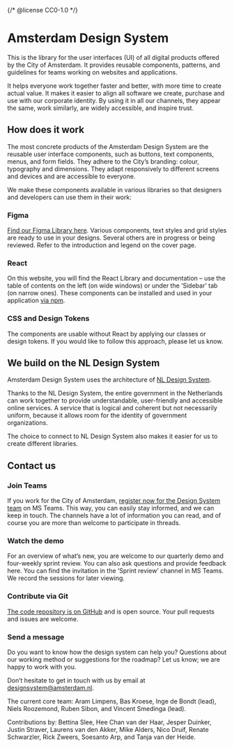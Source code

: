 {/* @license CC0-1.0 */}


<Meta title="Docs/Introduction" />

# Amsterdam Design System

This is the library for the user interfaces (UI) of all digital products offered by the City of Amsterdam.
It provides reusable components, patterns, and guidelines for teams working on websites and applications.

It helps everyone work together faster and better, with more time to create actual value.
It makes it easier to align all software we create, purchase and use with our corporate identity.
By using it in all our channels, they appear the same, work similarly, are widely accessible, and inspire trust.

## How does it work

The most concrete products of the Amsterdam Design System are the reusable user interface components, such as buttons, text components, menus, and form fields.
They adhere to the City’s branding: colour, typography and dimensions.
They adapt responsively to different screens and devices and are accessible to everyone.

We make these components available in various libraries so that designers and developers can use them in their work:

### Figma

[Find our Figma Library here](https://www.figma.com/community/file/1530535540611888495/amsterdam-design-system-community-edition).
Various components, text styles and grid styles are ready to use in your designs.
Several others are in progress or being reviewed.
Refer to the introduction and legend on the cover page.

### React

On this website, you will find the React Library and documentation – use the table of contents on the left (on wide windows) or under the ‘Sidebar’ tab (on narrow ones).
These components can be installed and used in your application [via npm](https://www.npmjs.com/search?q=%40amsterdam%2Fdesign-system).

### CSS and Design Tokens

The components are usable without React by applying our classes or design tokens.
If you would like to follow this approach, please let us know.

## We build on the NL Design System

Amsterdam Design System uses the architecture of [NL Design System](https://nldesignsystem.nl/).

Thanks to the NL Design System, the entire government in the Netherlands can work together to provide understandable, user-friendly and accessible online services.
A service that is logical and coherent but not necessarily uniform, because it allows room for the identity of government organizations.

The choice to connect to NL Design System also makes it easier for us to create different libraries.

## Contact us

### Join Teams

If you work for the City of Amsterdam, [register now for the Design System team](https://teams.microsoft.com/l/team/19%3afYKS_RD2n1q4UhguA9jwEJk0A_VjYPO4TiLQjYlG_bo1%40thread.tacv2/conversations?groupId=381b5f11-b342-4a3a-8a78-8b371a90457d&tenantId=72fca1b1-2c2e-4376-a445-294d80196804) on MS Teams.
This way, you can easily stay informed, and we can keep in touch.
The channels have a lot of information you can read, and of course you are more than welcome to participate in threads.

### Watch the demo

For an overview of what’s new, you are welcome to our quarterly demo and four-weekly sprint review.
You can also ask questions and provide feedback here.
You can find the invitation in the ‘Sprint review’ channel in MS Teams.
We record the sessions for later viewing.

### Contribute via Git

[The code repository is on GitHub](http://github.com/Amsterdam/design-system) and is open source.
Your pull requests and issues are welcome.

### Send a message

Do you want to know how the design system can help you? Questions about our working method or suggestions for the roadmap?
Let us know; we are happy to work with you.

Don’t hesitate to get in touch with us by email at [designsystem@amsterdam.nl](designsystem@amsterdam.nl).

The current core team:
Aram Limpens,
Bas Kroese,
Inge de Bondt (lead),
Niels Roozemond,
Ruben Sibon,
and
Vincent Smedinga (lead).

Contributions by:
Bettina Slee,
Hee Chan van der Haar,
Jesper Duinker,
Justin Straver,
Laurens van den Akker,
Mike Alders,
Nico Druif,
Renate Schwarzler,
Rick Zweers,
Soesanto Arp,
and
Tanja van der Heide.
